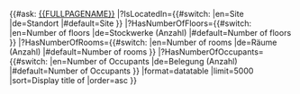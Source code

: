 {{#ask: [[{{FULLPAGENAME}}]]
|?IsLocatedIn={{#switch: {{USERLANGUAGECODE}} |en=Site |de=Standort |#default=Site }}
|?HasNumberOfFloors={{#switch: {{USERLANGUAGECODE}} |en=Number of floors |de=Stockwerke (Anzahl) |#default=Number of floors }}
|?HasNumberOfRooms={{#switch: {{USERLANGUAGECODE}} |en=Number of rooms |de=Räume (Anzahl) |#default=Number of rooms }}
|?HasNumberOfOccupants={{#switch: {{USERLANGUAGECODE}} |en=Number of Occupants |de=Belegung (Anzahl) |#default=Number of Occupants }}
|format=datatable
|limit=5000
|sort=Display title of
|order=asc
}}